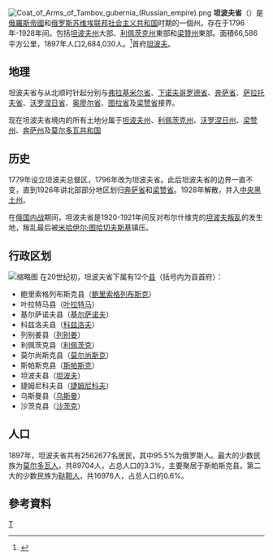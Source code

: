 [[File:Coat_of_Arms_of_Tambov_gubernia_(Russian_empire).png|right]]
'''坦波夫省'''（{{lang|ru|Тамбовская губерния}}）是[[俄羅斯帝國|俄羅斯帝國]]和[[俄罗斯苏维埃联邦社会主义共和国|俄罗斯苏维埃联邦社会主义共和国]]时期的一個州。存在于1796年-1928年间。包括[[坦波夫州|坦波夫州]]大部、[[利佩茨克州|利佩茨克州]]東部和[[梁贊州|梁贊州]]東部。面積66,586平方公里，1897年人口2,684,030人。<ref>{{Cite web |url=http://demoscope.ru/weekly/ssp/rus_lan_97.php?reg=72 |title=Первая всеобщая перепись населения Российской Империи 1897 г. |accessdate=2008-08-06 |archive-date=2011-06-04 |archive-url=https://web.archive.org/web/20110604055945/http://demoscope.ru/weekly/ssp/rus_lan_97.php?reg=72 |dead-url=no }}</ref>首府[[坦波夫|坦波夫]]。

==地理==
坦波夫省与从北顺时针起分别与[[弗拉基米尔省|弗拉基米尔省]]、[[下诺夫哥罗德省|下诺夫哥罗德省]]、[[奔萨省|奔萨省]]、[[萨拉托夫省|萨拉托夫省]]、[[沃罗涅日省|沃罗涅日省]]、[[奥廖尔省|奥廖尔省]]、[[图拉省|图拉省]]及[[梁赞省|梁赞省]]接界。

现在坦波夫省境内的所有土地分属于[[坦波夫州|坦波夫州]]、[[利佩茨克州|利佩茨克州]]、[[沃罗涅日州|沃罗涅日州]]、[[梁赞州|梁赞州]]、[[奔萨州|奔萨州]]及[[莫尔多瓦共和国|莫尔多瓦共和国]]

==历史==
1779年设立坦波夫总督区，1796年改为坦波夫省。此后坦波夫省的边界一直不变，直到1926年讲北部部分地区划归[[奔萨省|奔萨省]]和[[梁赞省|梁赞省]]。1928年解散，并入[[中央黑土州|中央黑土州]]。

在[[俄国内战|俄国内战]]期间，坦波夫省是1920-1921年间反对布尔什维克的[[坦波夫叛乱|坦波夫叛乱]]的发生地，叛乱最后被[[米哈伊尔·图哈切夫斯基|米哈伊尔·图哈切夫斯基]]镇压。

==行政区划==
[[File:Tambovskaya_gubernia.png|缩略图]]
在20世纪初，坦波夫省下属有12个[[县_(沙皇俄国)|县]]（括号内为县首府）：
*鲍里索格列布斯克县（[[鲍里索格列布斯克|鲍里索格列布斯克]]）
*叶拉特马县（[[叶拉特马|叶拉特马]]）
*基尔萨诺夫县（[[基尔萨诺夫|基尔萨诺夫]]）
*科兹洛夫县（[[米丘林斯克|科兹洛夫]]）
*列别姜县（[[列别姜|列别姜]]）
*利佩茨克县（[[利佩茨克|利佩茨克]]）
*莫尔尚斯克县（[[莫尔尚斯克|莫尔尚斯克]]）
*斯帕斯克县（[[斯帕斯克|斯帕斯克]]）
*坦波夫县（[[坦波夫|坦波夫]]）
*捷姆尼科夫县（[[捷姆尼科夫|捷姆尼科夫]]）
*乌斯曼县（[[乌斯曼_(利佩茨克州)|乌斯曼]]）
*沙茨克县（[[沙茨克|沙茨克]]）

==人口==
1897年，坦波夫省共有2562677名居民，其中95.5%为俄罗斯人。最大的少数民族为[[莫尔多瓦人|莫尔多瓦人]]，共89704人，占总人口的3.3%，主要聚居于斯帕斯克县。第二大的少数民族为[[鞑靼人|鞑靼人]]，共16976人，占总人口的0.6%。

==參考資料==
<div class="references-small">
<references />
</div>
{{ImpRussia}}
[[Category:俄羅斯帝國行政區劃|Т]]
